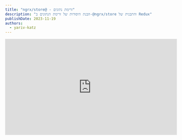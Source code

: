 ```yaml
---
title: "ngrx/store@ - זרימת נתונים"
description: "הבנת היסודות של זרימת הנתונים ב-@ngrx/store והתבנית של Redux"
publishDate: 2023-11-19
authors:
  - yariv-katz
---
```



<div class="not-content flex">
	<iframe
		className="mx-auto mb-10"
		width="560"
		height="315"
		src="https://www.youtube.com/embed/vcY2963JyEU?si=w7dzhtV7MhzFxzhS"
		title="YouTube video player"
		frameBorder="0"
		allow="accelerometer; autoplay; clipboard-write; encrypted-media; gyroscope; picture-in-picture; web-share"
		allowFullScreen
	/>
</div>

ננסה לשמור על פשטות ולהתמקד בליבת `@ngrx/store` ובזרימת הנתונים הבסיסית באפליקציה של Angular עם `NGRX`.  
מטרתנו בשיעור זה היא להבין 3 אלמנטים מרכזיים מ-`@ngrx/store`:
- `Store`
- `Action`
- `Reducer`

עם אלמנטים אלו ועם הרכיבים שלנו באנגולר, יש זרימת נתונים פשוטה שמתוארת בתרשים הבא:

![@ngrx/store - data flow](https://github.com/ywarezk/academeez/blob/main/content/en/course/angular/ngrx/ngrx-store-data-flow/data-flow.gif?raw=true)

הדיאגרמה אינה מתארת את הדיאגרמה המלאה של `NGRX`, חשוב לראות אותה כמנוע של הרכב, לדיאגרמה זו נוסיף בהדרגה חלקים נוספים עד שנבין את הרכב כולו, אבל כדאי להתחיל מגרסה פשוטה ולבנות את הדרך משם.

## Store

נבחן את הדיאגרמה ונתחיל עם ה-`Store`.
ה - `Store` הוא Service שמסופק על ידי `@ngrx/store`.  
כאשר אנחנו מתקינים את `@ngrx/store` אנחנו יכולים להזריק את ה-`Store` כ - Service באמצעות [DI של Angular](https://angular.io/guide/dependency-injection-overview).

```bash
npx ng add @ngrx/store@latest
```

```typescript title="some.component.ts"
import {Component} from '@angular/core'
import {Store} from '@ngrx/store'

@Component({
		selector: 'some-component',
		...
})
export class SomeComponent {
		constructor(private store: Store) {}
}
```

בדוגמא זו ה- `Component` מבקש את ה- `Store` Service.

ישנו רק instance אחד של ה- `Store` בכל האפליקציה שלנו.
ה - `Store` מחזיק את ה - `State` של האפליקציה, והשימוש העיקרי ב- `Store` הוא:
- מזריקים את ה- `Store` לקריאת ה - `State`
- מזריקים את ה- `Store` כדי לשנות את ה - `State`

## קריאת ה - `State`

Component של אנגולר שקורא את ה - `State` מיוצג בחלק זה של הדיאגרמה:

![@ngrx/store - data flow - reading the state](https://github.com/ywarezk/academeez/blob/main/content/en/course/angular/ngrx/ngrx-store-data-flow/store-state-angular.png?raw=true)

ניתן לקרוא את ה - `State` על ידי הזרקת ה - `Store` ושימוש בפעולת ה - `select`.

<div className="mt-5 not-content" dir="ltr">
<Sandpack 
	client:load
	customSetup={{ 
		dependencies: { 
			"@ngrx/store": "^16.3.0",
			"@angular/core": "^16.2.0",
			"@angular/platform-browser": "^16.2.0",
			"@angular/platform-browser-dynamic": "^16.2.0",
			"@angular/common": "^16.2.0",
			"@angular/compiler": "^16.2.0"
		}
	}}
	files={{
		"src/app/app.module.ts": { code: `import { BrowserModule } from "@angular/platform-browser";


@NgModule({
  declarations: [AppComponent],
  imports: [BrowserModule, StoreModule.forRoot({
		counter: () => 42
	}, {})],
  providers: [],
  bootstrap: [AppComponent]
})
export class AppModule {}
`, readOnly: true},
		"src/app/app.component.ts": { code: `import { Component, ChangeDetectionStrategy } from "@angular/core";

@Component({
	changeDetection: ChangeDetectionStrategy.OnPush,
	selector: "app-root",
	template: \`<h1>Reading counter from state: {{ counter$ | async }}</h1>\`
})
export class AppComponent {
	counter$ = this._store.select((state) => state.counter);
	constructor(private _store: Store<State>){}
}
		`},
	"src/app/state.ts": { readOnly: true, code: `export type State = {
	counter: number;
}
	`}
	}
	}
	template="angular" 
/>
</div>

שימו לב שכאשר אתם משתמשים ב - `store.select` כדי לקרוא נתונים מה - `State`, אתם מקבלים `Observable` של הנתונים, ולכן עליכם להשתמש ב - `async` pipe ב -

:::tip[טיפ]
מומלץ לקרוא מה - `State` באמצעות <a className="text-green/80 underline" href="/he/courses/angular/ngrx/selectors">`NGRX Selectors`</a>
:::

## שינוי ה - `State`

אחרי שהזרקנו את ה - `Store` וקראנו את ה - `State`, נוכל לשנות את ה - `State` על ידי שימוש ב - `store.dispatch`. החלק הזה של הזרימה קצת מורכב, אז נפרק אותו לפרטים.

![Trigger state change](https://github.com/ywarezk/academeez/blob/main/content/en/course/angular/ngrx/ngrx-store-data-flow/trigger-change.png?raw=true)

שינוי יתחיל ממשהו שמפעיל את תהליך השינוי (בדוגמא של הדיאגרמה שלמעלה זה לחיצת כפתור).

דברים פופולריים שיפעילו את תהליך השינוי הם:
- פעולות משתמש (כמו לחיצת כפתור)
- בקשות או תגובות מהשרת
- אירועי טיימר
- אפקטים שמהווים שינוי שנובע משינוי אחר (על זה נדון בשיעור על <a className="text-green/80 underline" href="/he/courses/angular/ngrx/effects">אפקטים</a>)

נשמור על פשטות בדוגמא זו ונשתמש בלחיצת כפתור כדי להפעיל את תהליך השינוי. תצפו בדוגמא הבאה שמגדילה מונה בכל לחיצת כפתור.

<div className="mt-5 not-content" dir="ltr">
<Sandpack 
	client:load
	customSetup={{ 
		dependencies: { 
			"@ngrx/store": "^16.3.0",
			"@angular/core": "^16.2.0",
			"@angular/platform-browser": "^16.2.0",
			"@angular/platform-browser-dynamic": "^16.2.0",
			"@angular/common": "^16.2.0",
			"@angular/compiler": "^16.2.0"
		}
	}}
	files={{
		"src/app/app.module.ts": { hidden: true, code: `import { BrowserModule } from "@angular/platform-browser";


@NgModule({
  declarations: [AppComponent],
  imports: [BrowserModule, StoreModule.forRoot({
		counter: (state, action) => {
			if (action.type === 'INCREMENT') {
				return state + 1;
			} else {
				return 0;
			}
		}
	}, {})],
  providers: [],
  bootstrap: [AppComponent]
})
export class AppModule {}
`, readOnly: true},
		"src/app/app.component.ts": { code: `import { Component, ChangeDetectionStrategy } from "@angular/core";

@Component({
	changeDetection: ChangeDetectionStrategy.OnPush,
	selector: "app-root",
	template: \`<button (click)="increment()">Increment: {{ counter$ | async }}</button>\`
})
export class AppComponent {
	counter$ = this._store.select((state) => state.counter);
	constructor(private _store: Store<State>){}
	
	increment() {
		this._store.dispatch({ type: 'INCREMENT' });
	}
}
		`},
	"src/app/state.ts": { readOnly: true, code: `export type State = {
	counter: number;
}
	`}
	}
	}
	template="angular" 
/>
</div>

אנחנו משתמשים ב - `this._store.dispatch({ type: 'INCREMENT' })` כדי לשלוח `Action`, יש שיעור מלא על `Action` בקישור <a className="text-green/80 underline" href="/he/courses/angular/ngrx/action">כאן</a>, אבל כרגע נראה על `Action` כ - `Object` פשוט שמתאר מה קרה עם זיהוי (במקרה שלנו הזיהוי הוא: `type: 'INCREMENT'`) ונתונים אופציונליים `payload` אם האירוע צריך לשלוח מידע נוסף.  

:::caution
מטרת השיעור היא להתמקד בזרימת הנתונים, במציאות האמיתית של NGRX לא תיצורו `Actions` או `Reducers` כמו בדוגמא כאן.
:::

![store.dispatch](https://github.com/ywarezk/academeez/blob/main/content/en/course/angular/ngrx/ngrx-store-data-flow/store-dispatch.png?raw=true)

כאשר נרצה להתחיל שינוי ב - `State`, אנחנו מזריקים את ה - `Store` וקוראים ל - `store.dispatch(action)` ושולחים מידע על האירוע שקרה.

### Reducer

ה- `Reducer` מקבל את ה - `State` הנוכחי ואת ה - `Action` שקרה ומחזיר את ה - `State` החדש. נסתכל על `Reducer` פשוט:

<div className="mt-5 not-content" dir="ltr">
<Sandpack 
	client:load
	customSetup={{ 
		dependencies: { 
			"@ngrx/store": "^16.3.0",
			"@angular/core": "^16.2.0",
			"@angular/platform-browser": "^16.2.0",
			"@angular/platform-browser-dynamic": "^16.2.0",
			"@angular/common": "^16.2.0",
			"@angular/compiler": "^16.2.0"
		}
	}}
	
	files={{
		"src/app/reducer.ts": {
			code: `export function counterReducer(state, action) {
	if (action.type === 'INCREMENT') {
		return state + 1;
	} else {
		return 0;
	}
}
			`,
			active: true
		},
		"src/app/app.module.ts": {
			readOnly: true,
			code: `import { BrowserModule } from "@angular/platform-browser";


@NgModule({
  declarations: [AppComponent],
  imports: [BrowserModule, StoreModule.forRoot({
		counter: counterReducer
	}, {})],
  providers: [],
  bootstrap: [AppComponent]
})
export class AppModule {}`
		},
		"src/app/app.component.ts": {
			code: `import { Component, ChangeDetectionStrategy } from "@angular/core";

@Component({
	changeDetection: ChangeDetectionStrategy.OnPush,
	selector: "app-root",
	template: \`<button (click)="increment()">Increment: {{ counter$ | async }}</button>\`
})
export class AppComponent {
	counter$ = this._store.select((state) => state.counter);
	constructor(private _store: Store<State>){}
	
	increment() {
		this._store.dispatch({ type: 'INCREMENT' });
	}
}`
		},
		"src/app/state.ts": {
			hidden: true, readOnly: true,
			code: `export type State = {
	counter: number;
}`
		}
	}}
	
	
	template="angular" 
/>
</div>

ה- `Reducer` הוא פונקציה שמקבלת את ה - `State` הנוכחי ואת ה - `Action` שקרה ומחזירה את ה - `State` החדש.

![reducer](https://github.com/ywarezk/academeez/blob/main/content/en/course/angular/ngrx/ngrx-store-data-flow/reducer.png?raw=true)

וזהו החלק האחרון בזרימת הנתונים של `NGRX`.

## סיכום

בשיעור זה למדנו על זרימת הנתונים ב-`NGRX` שמורכבת מהחלקים הבאים:

1. `Store` - המחזיק את ה - `State` של האפליקציה
2. Component יכול לקרוא את ה - `State` על ידי הזרקת ה - `Store` ושימוש ב - `store.select`
3. Component יכול לשנות את ה - `State` על ידי שימוש ב - `store.dispatch(Action)`
4. ה- `store.dispatch(Action)` מקבל `Action` שמתאר מה קרה.
5. ה- `Reducer` מקבל את ה - `State` הנוכחי ואת ה - `Action` שקרה ומחזיר את ה - `State` החדש.
6. ה- `Store` משנה את ה - `State` לפי ה - `State` החדש שהוחזר על ידי ה - `Reducer`
7. ה - Component יקבל את ה - `State` החדש וירנדר את ה- template עם המידע החדש.
